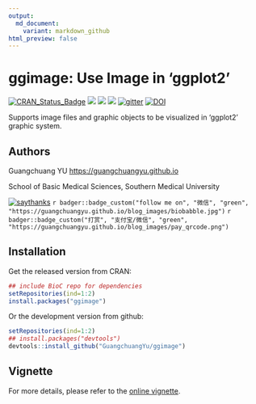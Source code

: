 ```yaml
---
output:
  md_document:
    variant: markdown_github
html_preview: false
---
```


<!-- README.md is generated from README.Rmd. Please edit that file -->

# ggimage: Use Image in 'ggplot2'


[![CRAN_Status_Badge](http://www.r-pkg.org/badges/version/ggimage?color=green)](https://cran.r-project.org/package=ggimage)
![](http://cranlogs.r-pkg.org/badges/grand-total/ggimage?color=green)
![](http://cranlogs.r-pkg.org/badges/ggimage?color=green)
![](http://cranlogs.r-pkg.org/badges/last-week/ggimage?color=green)
[![gitter](https://img.shields.io/badge/GITTER-join%20chat-green.svg)](https://gitter.im/GuangchuangYu/Bioinformatics)
[![DOI](https://zenodo.org/badge/DOI/10.5281/zenodo.344625.svg)](https://doi.org/10.5281/zenodo.344625)


Supports image files and graphic objects to be visualized in 'ggplot2' graphic system.


## Authors

Guangchuang YU <https://guangchuangyu.github.io>

School of Basic Medical Sciences, Southern Medical University

[![saythanks](https://img.shields.io/badge/say-thanks-ff69b4.svg)](https://saythanks.io/to/GuangchuangYu)
`r badger::badge_custom("follow me on", "微信", "green", "https://guangchuangyu.github.io/blog_images/biobabble.jpg")`
`r badger::badge_custom("打赏", "支付宝/微信", "green", "https://guangchuangyu.github.io/blog_images/pay_qrcode.png")`


## Installation

Get the released version from CRAN:

```r
## include BioC repo for dependencies
setRepositories(ind=1:2)
install.packages("ggimage")
```

Or the development version from github:

```r
setRepositories(ind=1:2)
## install.packages("devtools")
devtools::install_github("GuangchuangYu/ggimage")
```

## Vignette

For more details, please refer to the [online vignette](https://cran.r-project.org/package=ggimage/vignettes/ggimage.html).
